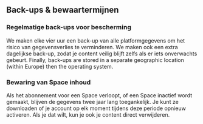 ## Back-ups & bewaartermijnen

### Regelmatige back-ups voor bescherming

We maken elke vier uur een back-up van alle platformgegevens om het risico van gegevensverlies te verminderen.
We maken ook een extra dagelijkse back-up, zodat je content veilig blijft zelfs als er iets onverwachts gebeurt.
Finally, back-ups are stored in a separate geographic location (within Europe) then the operating system.

### Bewaring van Space inhoud

Als het abonnement voor een Space verloopt, of een Space inactief wordt gemaakt, blijven de gegevens twee jaar lang toegankelijk.
Je kunt ze downloaden of je account op elk moment tijdens deze periode opnieuw activeren.
Als je dat wilt, kun je ook je content direct verwijderen.
